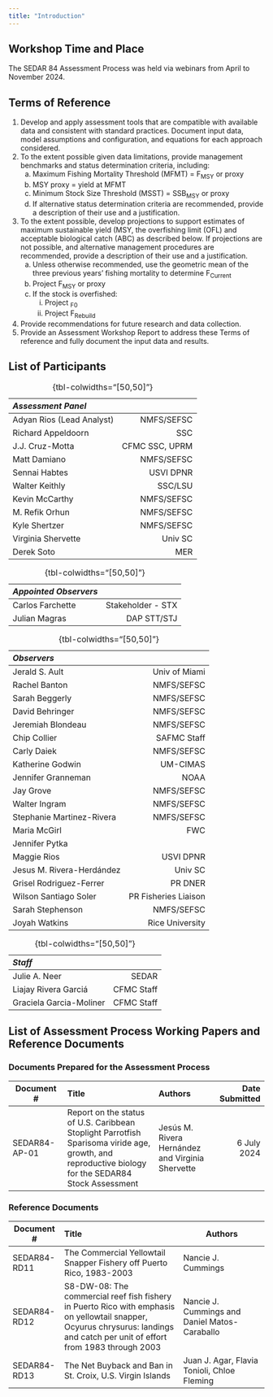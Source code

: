 ```yaml
---
title: "Introduction"
---
```


##	Workshop Time and Place

The SEDAR 84 Assessment Process was held via webinars from April to November 2024.

##	Terms of Reference

1. Develop and apply assessment tools that are compatible with available data and consistent with standard practices. Document input data, model assumptions and configuration, and equations for each approach considered.
2. To the extent possible given data limitations, provide management benchmarks and status determination criteria, including: 
    a. Maximum Fishing Mortality Threshold (MFMT) = F~MSY~ or proxy 
    b. MSY proxy = yield at MFMT 
    c. Minimum Stock Size Threshold (MSST) = SSB~MSY~ or proxy 
    d. If alternative status determination criteria are recommended, provide a description of their use and a justification. 
3. To the extent possible, develop projections to support estimates of maximum sustainable yield (MSY, the overfishing limit (OFL) and acceptable biological catch (ABC) as described below. If projections are not possible, and alternative management procedures are recommended, provide a description of their use and a justification. 
    a. Unless otherwise recommended, use the geometric mean of the three previous years’ fishing mortality to determine F~Current~
    b. Project F~MSY~ or proxy 
    c. If the stock is overfished: 
        i. Project ~F0~ 
        ii. Project F~Rebuild~ 
4. Provide recommendations for future research and data collection. 
5. Provide an Assessment Workshop Report to address these Terms of reference and fully document the input data and results.

##	List of Participants

| ***Assessment Panel*** |  |
| :- | -: |
| Adyan Rios (Lead Analyst) | NMFS/SEFSC |
| Richard Appeldoorn |  SSC |
| J.J. Cruz-Motta | CFMC SSC, UPRM |
| Matt Damiano | NMFS/SEFSC |
| Sennai Habtes | USVI DPNR |
| Walter Keithly | SSC/LSU |
| Kevin McCarthy | NMFS/SEFSC |
| M. Refik Orhun | NMFS/SEFSC |
| Kyle Shertzer | NMFS/SEFSC |
| Virginia Shervette | Univ SC |
| Derek Soto | MER |
: {tbl-colwidths="[50,50]"}

| ***Appointed Observers*** |  |
| :- | -: |
| Carlos Farchette | Stakeholder - STX |
| Julian Magras | DAP STT/STJ |
: {tbl-colwidths="[50,50]"}

| ***Observers*** |  |
| :- | -: |
| Jerald S. Ault | Univ of Miami |
| Rachel Banton | NMFS/SEFSC |
| Sarah Beggerly | NMFS/SEFSC |
| David Behringer | NMFS/SEFSC |
| Jeremiah Blondeau | NMFS/SEFSC |
| Chip Collier | SAFMC Staff |
| Carly Daiek | NMFS/SEFSC |
| Katherine Godwin | UM-CIMAS |
| Jennifer Granneman | NOAA |
| Jay Grove | NMFS/SEFSC |
| Walter Ingram | NMFS/SEFSC |
| Stephanie Martinez-Rivera | NMFS/SEFSC |
| Maria McGirl | FWC |
| Jennifer Pytka | |
| Maggie Rios | USVI DPNR |
| Jesus M. Rivera-Herdández | Univ SC |
| Grisel Rodriguez-Ferrer | PR DNER |
| Wilson Santiago Soler | PR Fisheries Liaison |
| Sarah Stephenson | NMFS/SEFSC |
| Joyah Watkins | Rice University |
: {tbl-colwidths="[50,50]"}

| ***Staff*** |  |
| :- | -: |
| Julie A. Neer | SEDAR |
| Liajay Rivera Garciá | CFMC Staff |
| Graciela Garcia-Moliner | CFMC Staff |
: {tbl-colwidths="[50,50]"}

##	List of Assessment Process Working Papers and Reference Documents

### Documents Prepared for the Assessment Process

Document # | Title	| Authors |	Date Submitted|
 --------- | :-------------- | :--------- | -------: 
SEDAR84-AP-01	| Report on the status of U.S. Caribbean Stoplight Parrotfish Sparisoma viride age, growth, and reproductive biology for the SEDAR84 Stock Assessment	| Jesús M. Rivera Hernández and Virginia Shervette	| 6 July 2024

### Reference Documents

Document # | Title	| Authors
 ------ | :------------- | ----------
SEDAR84-RD11 | The Commercial Yellowtail Snapper Fishery off Puerto Rico, 1983-2003 |	Nancie J. Cummings
SEDAR84-RD12 |	S8-DW-08: The commercial reef fish fishery in Puerto Rico with emphasis on yellowtail snapper, Ocyurus chrysurus: landings and catch per unit of effort from 1983 through 2003 |	Nancie J. Cummings and Daniel Matos-Caraballo
SEDAR84-RD13	| The Net Buyback and Ban in St. Croix, U.S. Virgin Islands |	Juan J. Agar, Flavia Tonioli, Chloe Fleming
